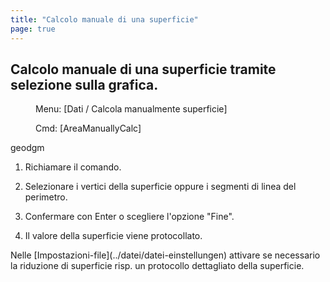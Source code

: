 ```yaml
---
title: "Calcolo manuale di una superficie"
page: true
---
```

## Calcolo manuale di una superficie tramite selezione sulla grafica.
 <Menu> Menu: [Dati / Calcola manualmente superficie] </Menu> 
 <Menu> Cmd: [AreaManuallyCalc] </Menu> 

 <Placeholder>geodgm</Placeholder> 

1. Richiamare il comando.

2. Selezionare i vertici della superficie oppure i segmenti di linea del perimetro.

3. Confermare con <Border>Enter</Border>  o scegliere l&#39;opzione &quot;Fine&quot;.

4. Il valore della superficie viene protocollato.




<Success>
Nelle [Impostazioni-file](../datei/datei-einstellungen)
 attivare se necessario la riduzione di superficie risp. un protocollo dettagliato della superficie.
</Success>

